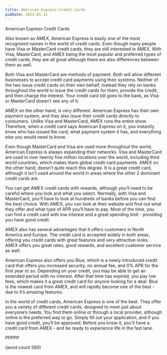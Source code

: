 ```yaml
---
title: American-Express-Credit-Cards
pubDate: 2023-01-11
---
```


American Express Credit Cards

Also known as AMEX, American Express is easily one of the most recognized names in the world of credit cards.  Even though many people have Visa or MasterCard credit cards, they are still interested in AMEX.  With Visa, MasterCard, and AMEX being the most popular and preferred types of credit cards, they are all great although there are also differences between them as well.

Both Visa and MasterCard are methods of payment.  Both will allow different businesses to accept credit card payments using their systems.  Neither of the two issue credit cards on their own behalf, instead they rely on banks throughout the world to issue the credit cards for them, provide the credit, and then charge the interest.  Your credit card bill goes to the bank, as Visa or MasterCard doesn’t see any of it.

AMEX on the other hand, is very different.  American Express has their own payment system, and they also issue their credit cards directly to consumers.  Unlike Visa and MasterCard, AMEX runs the entire show.  Therefore, when a credit card says American Express on it, you instantly know who has issued the card, what payment system it has, and everything else you would need to know.

Even though MasterCard and Visa are used more throughout the world, American Express is always expanding their networks.  Visa and MasterCard are used in over twenty five million locations over the world, including third world countries, which makes them global credit card payments.  AMEX on the other hand, doesn’t quite reach this degree.  It is a great credit card, although it isn’t used around the world in areas where the other 2 dominant credit cards are.

You can get AMEX credit cards with rewards, although you’ll need to be careful where you look and what you select.  Normally, with Visa and MasterCard, you’ll have to look at hundreds of banks before you can find the best choice.  With AMEX, you can look at their website and find out what they offer and what type of APR you’ll have to pay.  Most of the time, you can find a credit card with low interest and a great spending limit - providing you have good credit.

AMEX also has several advantages that it offers customers in North America and Europe.  The credit card is accepted widely in both areas, offering you credit cards with great features and very attractive looks.  AMEX offers you great rates, good rewards, and excellent customer service as well.  

American Express also offers you Blue, which is a newly introduced credit card that offers you increased security, no annual fee, and 0% APR for the first year or so.  Depending on your credit, you may be able to get an extended period with no interest.  After that time has expired, you pay low fees, which makes it a great credit card for anyone looking for a deal.  Blue is the newest card from AMEX, and will rapidly become one of the best - due to it’s amazing features.

In the world of credit cards, American Express is one of the best.  They offer you a variety of different credit cards, designed to meet just about everyone’s needs.  You find them online or through a local provider, although online is the preferred way to go.  Simply fill out your application, and if you have good credit, you’ll be approved.  Before you know it, you’ll have a credit card from AMEX - and be ready to experience life in the fast lane.

PPPPP

(word count 580)